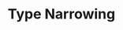 ---
id: "q_ts_hard_013"
questionType: "MULTIPLE_CHOICE"
title: "Type Narrowing"
description: "Which technique helps TypeScript narrow types?"
difficulty: "HARD"
category: "Type Script"
options:
  - "Type casting"
  - "Type inference"
  - "Control flow analysis"
  - "Type assertion"
correctAnswer: 2
---